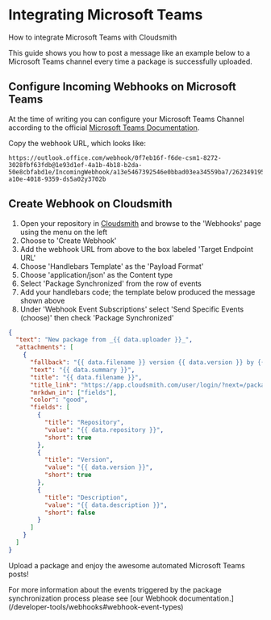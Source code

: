 

# Integrating Microsoft Teams

How to integrate Microsoft Teams with Cloudsmith

This guide shows you how to post a message like an example below to a Microsoft Teams channel every time a package is successfully uploaded.
<BlockImage src={cloudsmithWebhooksExampleImage} alt=""></BlockImage>

## Configure Incoming Webhooks on Microsoft Teams

At the time of writing you can configure your Microsoft Teams Channel according to the official [Microsoft Teams Documentation](https://docs.microsoft.com/en-us/microsoftteams/platform/webhooks-and-connectors/how-to/add-incoming-webhook).

Copy the webhook URL, which looks like:

```
https://outlook.office.com/webhook/0f7eb16f-f6de-csm1-8272-3028fbf63fdb@1e93d1ef-4a1b-4b18-b2da-50e8cbfabd1e/IncomingWebhook/a13e5467392546e0bbad03ea34559ba7/262349195-a10e-4018-9359-ds5a02y3702b
```

## Create Webhook on Cloudsmith

1. Open your repository in [Cloudsmith](https://app.cloudsmith.com) and browse to the 'Webhooks' page using the menu on the left
2. Choose to 'Create Webhook'
3. Add the webhook URL from above to the box labeled 'Target Endpoint URL'
4. Choose 'Handlebars Template' as the 'Payload Format'
5. Choose 'application/json' as the Content type
6. Select 'Package Synchronized' from the row of events 
7. Add your handlebars code; the template below produced the message shown above
8. Under 'Webhook Event Subscriptions' select  'Send Specific Events (choose)' then check 'Package Synchronized'

```json
{
  "text": "New package from _{{ data.uploader }}_",
  "attachments": [
    {
      "fallback": "{{ data.filename }} version {{ data.version }} by {{ data.uploader }}",
      "text": "{{ data.summary }}",
      "title": "{{ data.filename }}",
      "title_link": "https://app.cloudsmith.com/user/login/?next=/package/{{ data.workspace }}/{{ data.repository }}/detail/{{ data.slug }}",
      "mrkdwn_in": ["fields"],
      "color": "good",
      "fields": [
        {
          "title": "Repository",
          "value": "{{ data.repository }}",
          "short": true
        },
        {
          "title": "Version",
          "value": "{{ data.version }}",
          "short": true
        },
        {
          "title": "Description",
          "value": "{{ data.description }}",
          "short": false
        }
      ]
    }
  ]
}
```

Upload a package and enjoy the awesome automated Microsoft Teams posts!

<Note variant="note" headlinee="Webhook Event Types">
For more information about the events triggered by the package synchronization process please see [our Webhook documentation.](/developer-tools/webhooks#webhook-event-types)
</Note>